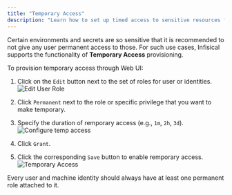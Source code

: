 ```yaml
---
title: "Temporary Access"
description: "Learn how to set up timed access to sensitive resources for user and machine identities."
---
```


Certain environments and secrets are so sensitive that it is recommended to not give any user permanent access to those. For such use cases, Infisical supports the functionality of **Temporary Access** provisioning. 


To provision temporary access through Web UI: 
1. Click on the `Edit` button next to the set of roles for user or identities. 
![Edit User Role](/images/platform/access-controls/edit-role.png)

2. Click `Permanent` next to the role or specific privilege that you want to make temporary. 

3. Specify the duration of remporary access (e.g., `1m`, `2h`, `3d`). 
![Configure temp access](/images/platform/access-controls/configure-temporary-access.png)

4. Click `Grant`.

5. Click the corresponding `Save` button to enable remporary access.
![Temporary Access](/images/platform/access-controls/temporary-access.png)

<Note>
Every user and machine identity should always have at least one permanent role attached to it.
</Note>

